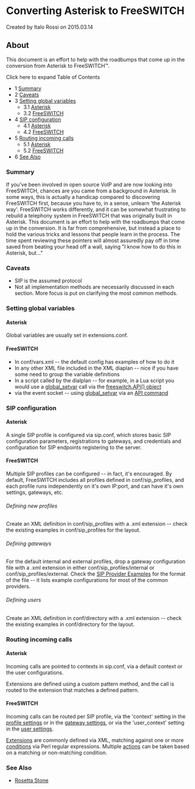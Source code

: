 
# Converting Asterisk to FreeSWITCH 

 Created by  Italo Rossi on 2015.03.14

## About

This document is an effort to help with the roadbumps that come up in the conversion from Asterisk to FreeSWITCH™.

Click here to expand Table of Contents

* 1 [Summary](#-freeswitch--converting-asterisk-to-freeswitch-)
* 2 [Caveats](#-freeswitch--converting-asterisk-to-freeswitch-)
* 3 [Setting global variables](#setting-global-variables)  
   * 3.1 [Asterisk](#-freeswitch--converting-asterisk-to-freeswitch-)  
   * 3.2 [FreeSWITCH](#-freeswitch--converting-asterisk-to-freeswitch-)
* 4 [SIP configuration](#sip-configuration)  
   * 4.1 [Asterisk](#-freeswitch--converting-asterisk-to-freeswitch-)  
   * 4.2 [FreeSWITCH](#-freeswitch--converting-asterisk-to-freeswitch-)
* 5 [Routing incoming calls](#routing-incoming-calls)  
   * 5.1 [Asterisk](#-freeswitch--converting-asterisk-to-freeswitch-)  
   * 5.2 [FreeSWITCH](#-freeswitch--converting-asterisk-to-freeswitch-)
* 6 [See Also](#-freeswitch--converting-asterisk-to-freeswitch-)

### Summary

If you've been involved in open source VoIP and are now looking into FreeSWITCH, chances are you came from a background in Asterisk. In some ways, this is actually a handicap compared to discovering FreeSWITCH first, because you have to, in a sense, unlearn 'the Asterisk way'. FreeSWITCH works differently, and it can be somewhat frustrating to rebuild a telephony system in FreeSWITCH that was originally built in Asterisk. This document is an effort to help with the roadbumps that come up in the conversion. It is far from comprehensive, but instead a place to hold the various tricks and lessons that people learn in the process. The time spent reviewing these pointers will almost assuredly pay off in time saved from beating your head off a wall, saying "I know how to do this in Asterisk, but..."

### Caveats

* SIP is the assumed protocol
* Not all implementation methods are necessarily discussed in each section. More focus is put on clarifying the most common methods.

### Setting global variables

#### Asterisk

Global variables are usually set in extensions.conf.

#### FreeSWITCH

* In conf/vars.xml -- the default config has examples of how to do it
* In any other XML file included in the XML diaplan -- nice if you have some need to group the variable definitions
* In a script called by the dialplan -- for example, in a Lua script you would use a [global\_setvar](https://wiki.freeswitch.org/wiki/Mod%5Fcommands#global%5Fsetvar "Mod commands") call via the [freeswitch.API() object](https://wiki.freeswitch.org/wiki/Make%5FAPI%5Fcalls%5Fdirectly%5Ffrom%5FLua%5Fcode "Make API calls directly from Lua code")
* via the event socket -- using [global\_setvar](https://wiki.freeswitch.org/wiki/Mod%5Fcommands#global%5Fsetvar "Mod commands") via an [API command](https://wiki.freeswitch.org/wiki/Event%5FSocket#api "Event Socket")

### SIP configuration

#### Asterisk

A single SIP profile is configured via sip.conf, which stores basic SIP configuration parameters, registrations to gateways, and credentials and configuration for SIP endpoints registering to the server.

#### FreeSWITCH

Multiple SIP profiles can be configured -- in fact, it's encouraged. By default, FreeSWITCH includes all profiles defined in conf/sip\_profiles, and each profile runs independently on it's own IP:port, and can have it's own settings, gateways, etc.

###### Defining new profiles

Create an XML definition in conf/sip\_profiles with a .xml extension -- check the existing examples in conf/sip\_profiles for the layout.

###### Defining gateways

For the default internal and external profiles, drop a gateway configuration file with a .xml extension in either conf/sip\_profiles/internal or conf/sip\_profiles/external. Check the [SIP Provider Examples](https://wiki.freeswitch.org/wiki/Tested%5FPhone%5FProviders%5FListing "Tested Phone Providers Listing") for the format of the file -- it lists example configurations for most of the common providers.

###### Defining users

Create an XML definition in conf/directory with a .xml extension -- check the existing examples in conf/directory for the layout.

### Routing incoming calls

#### Asterisk

Incoming calls are pointed to contexts in sip.conf, via a default context or the user configurations.

Extensions are defined using a custom pattern method, and the call is routed to the extension that matches a defined pattern.

#### FreeSWITCH

Incoming calls can be routed per SIP profile, via the 'context' setting in the [profile settings](../../../../Configuration/Sofia-SIP-Stack/index.mdx#faq) or in the [gateway settings](../../../../Configuration/Sofia-SIP-Stack/Sofia-Gateway-Authentication-Params_7143510.mdx#about), or via the 'user\_context' setting in the [user settings](../../../../Directory/XML-User-Directory/index.mdx#about).

[Extensions](../../../../Dialplan/XML-Dialplan/index.mdx#about) are commonly defined via XML, matching against one or more [conditions](../../../../Dialplan/XML-Dialplan/index.mdx#about) via Perl regular expressions. Multiple [actions](../../../../Dialplan/XML-Dialplan/index.mdx#about) can be taken based on a matching or non-matching condition.

### See Also

* [Rosetta Stone](../Rosetta-Stone_1966991.mdx#dialplan)


